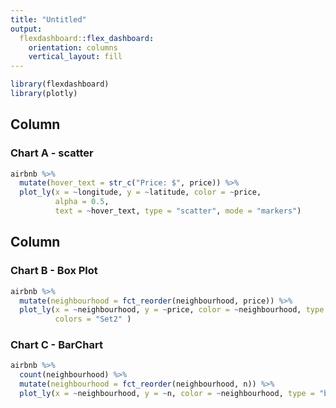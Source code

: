 ```yaml
---
title: "Untitled"
output: 
  flexdashboard::flex_dashboard:
    orientation: columns
    vertical_layout: fill
---
```


```r
library(flexdashboard)
library(plotly)
```

Column {data-width=650}
-----------------------------------------------------------------------

### Chart A - scatter

```r
airbnb %>%
  mutate(hover_text = str_c("Price: $", price)) %>% 
  plot_ly(x = ~longitude, y = ~latitude, color = ~price,
          alpha = 0.5, 
          text = ~hover_text, type = "scatter", mode = "markers")
```

Column {data-width=350}
-----------------------------------------------------------------------

### Chart B - Box Plot

```r
airbnb %>%
  mutate(neighbourhood = fct_reorder(neighbourhood, price)) %>% 
  plot_ly(x = ~neighbourhood, y = ~price, color = ~neighbourhood, type = "box",
          colors = "Set2" )
```

### Chart C - BarChart

```r
airbnb %>%
  count(neighbourhood) %>% 
  mutate(neighbourhood = fct_reorder(neighbourhood, n)) %>% 
  plot_ly(x = ~neighbourhood, y = ~n, color = ~neighbourhood, type = "bar")
```

